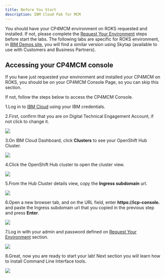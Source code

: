 ```yaml
---
title: Before You Start
description: IBM Cloud Pak for MCM
---
```


You should have your CP4MCM environment on ROKS requested and installed. If not, please complete the [Request Your Environment](../../environment/overview) steps before start the labs. The following labs are specific for ROKS environment, in [IBM Demos site](https://www.ibm.com/demos/collection/Cloud-Pak-for-Multicloud-Management), you will find a similar version using Skytap (available to use with Customers and Business Partners).

## Accessing your CP4MCM console

If you have just requested your environment and installed your CP4MCM on ROKS, you should be on your CP4MCM Console Page, so you can skip this section.

If not, follow the steps below to access the CP4MCM Console.

1.Log in to [IBM Cloud](http://cloud.ibm.com) using your IBM credentials.

2.First, confirm that you are on Digital Technical Engagement Account, if not click to change it.

  ![](images/ibmcloud-account.png)

3.On IBM Cloud Dashboard, click **Clusters** to see your OpenShift Hub Cluster.

  ![](images/ibmcloud-dashboard-cluster.png)

4.Click the OpenShift Hub cluster to open the cluster view.

  ![](images/ocp-hubcluster.png)

5.From the Hub Cluster details view, copy the **Ingress subdomain** url.

  ![](images/ingress-subdomain.png)

6.Open a new browser tab, and on the URL field, enter **https://icp-console.** and paste the Ingress subdomain url that you copied in the previous step and press **Enter**.

  ![](images/cp4mcm-console-url.png)

7.Log in with your admin and password defined on [Request Your Environment](../../environment/overview) section.

  ![](images/cp4mcm-console-login.png)

8.Great, now you are ready to start your lab! Next section you will learn how to install Command Line Interface tools.

  ![](images/cp4mcm-welcome-page.png)
